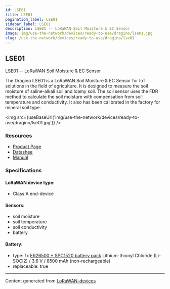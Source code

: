 ```yaml
---
id: LSE01
title: LSE01
pagination_label: LSE01
sidebar_label: LSE01
description: LSE01 -- LoRaWAN Soil Moisture & EC Sensor
image: img/use-the-network/devices/ready-to-use/dragino/lse01.jpg
slug: /use-the-network/devices/ready-to-use/dragino/lse01
---
```



## LSE01

LSE01 -- LoRaWAN Soil Moisture & EC Sensor

The Dragino LSE01 is a LoRaWAN Soil Moisture & EC Sensor for IoT solutions in the field of agriculture.
It is designed to measure the soil moisture of saline-alkali soil and loamy soil.
The soil sensor uses the FDR method to calculate the soil moisture with compensation from soil temperature and conductivity.
It also has been calibrated in the factory for mineral soil type.

<img src={useBaseUrl('img/use-the-network/devices/ready-to-use/dragino/lse01.jpg')} />

### Resources

- [Product Page](http://www.dragino.com/products/lora-lorawan-end-node/item/159-lse01.html)
- [Datashee](https://www.dropbox.com/sh/qr6vproz4z4kzjz/AACecQwieyQVhmwPil1awal4a/Datasheet_LSE01_LoRaWAN_Soil_Moisture_%26_EC_Sensor.pdf?dl=0)
- [Manual](http://wiki.dragino.com/xwiki/bin/view/Main/User%20Manual%20for%20LoRaWAN%20End%20Nodes/LSE01-LoRaWAN%20Soil%20Moisture%20%26%20EC%20Sensor%20User%20Manual/)

### Specifications

#### LoRaWAN device type:
- Class A end-device

#### Sensors:

- soil moisture
- soil temperature
- soil conductivity
- battery

#### Battery:

- type: 1x [ER26500 + SPC1520 battery pack](http://wiki.dragino.com/xwiki/bin/view/Main/How%20to%20calculate%20the%20battery%20life%20of%20Dragino%20sensors%3F/#H1.ER265002BSPC1520BatteryPack)
  Lithium-thionyl Chloride (Li-SOCl2) / 3.6 V / 8500 mAh (non-rechargeable)
- replaceable: true

---

Content generated from [LoRaWAN-devices](https://github.com/TheThingsNetwork/lorawan-devices)
